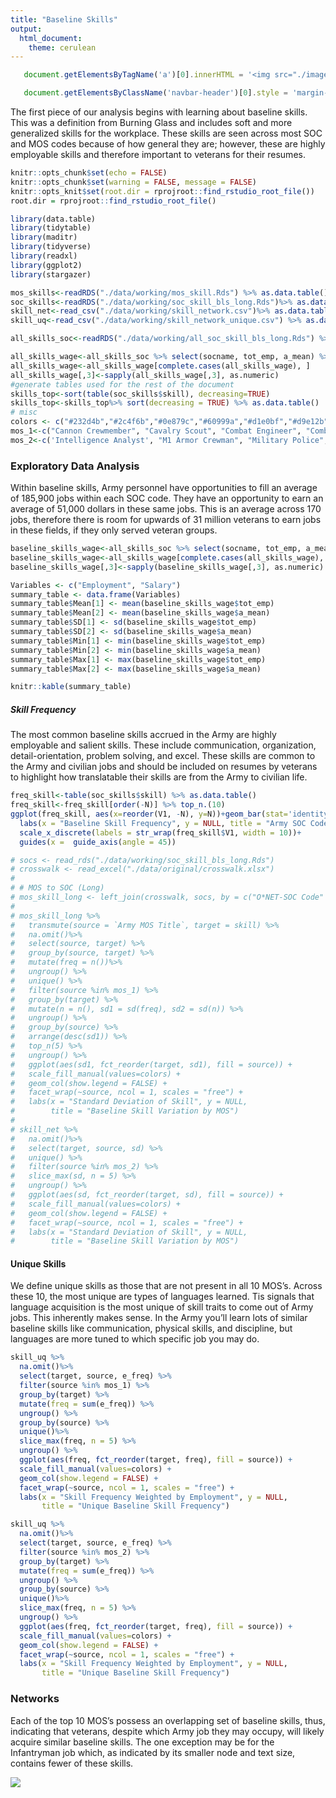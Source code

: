 ```yaml
---
title: "Baseline Skills"
output: 
  html_document:
    theme: cerulean
---
```

```js

   document.getElementsByTagName('a')[0].innerHTML = '<img src="./images/DSPG_white-01.png" width="120px" />'

   document.getElementsByClassName('navbar-header')[0].style = 'margin-top:-10px;'

```


The first piece of our analysis begins with learning about baseline skills. This was a definition from Burning Glass and includes soft and more generalized skills for the workplace. These skills are seen across most SOC and MOS codes because of how general they are; however, these are highly employable skills and therefore important to veterans for their resumes. 

```r
knitr::opts_chunk$set(echo = FALSE)
knitr::opts_chunk$set(warning = FALSE, message = FALSE) 
knitr::opts_knit$set(root.dir = rprojroot::find_rstudio_root_file())
root.dir = rprojroot::find_rstudio_root_file()
```


```r
library(data.table)
library(tidytable)
library(maditr)
library(tidyverse)
library(readxl)
library(ggplot2)
library(stargazer)
```

```r
mos_skills<-readRDS("./data/working/mos_skill.Rds") %>% as.data.table()
soc_skills<-readRDS("./data/working/soc_skill_bls_long.Rds")%>% as.data.table()
skill_net<-read_csv("./data/working/skill_network.csv")%>% as.data.table()
skill_uq<-read_csv("./data/working/skill_network_unique.csv") %>% as.data.table()

all_skills_soc<-readRDS("./data/working/all_soc_skill_bls_long.Rds") %>% as.data.table()

all_skills_wage<-all_skills_soc %>% select(socname, tot_emp, a_mean) %>% unique()
all_skills_wage<-all_skills_wage[complete.cases(all_skills_wage), ]
all_skills_wage[,3]<-sapply(all_skills_wage[,3], as.numeric)
#generate tables used for the rest of the document
skills_top<-sort(table(soc_skills$skill), decreasing=TRUE)
skills_top<-skills_top%>% sort(decreasing = TRUE) %>% as.data.table()
# misc
colors <- c("#232d4b","#2c4f6b","#0e879c","#60999a","#d1e0bf","#d9e12b","#e6ce3a","#e6a01d","#e57200","#fdfdfd")
mos_1<-c("Cannon Crewmember", "Cavalry Scout", "Combat Engineer", "Combat Medic Specialist", "Infantryman")
mos_2<-c('Intelligence Analyst', "M1 Armor Crewman", "Military Police", "Unit Supply Specialist", "Wheeled Vehicle Repairer")
```

### Exploratory Data Analysis

Within baseline skills, Army personnel have opportunities to fill an average of 185,900 jobs within each SOC code. They have an opportunity to earn an average of 51,000 dollars in these same jobs. This is an average across 170 jobs, therefore there is room for upwards of 31 million veterans to earn jobs in these fields, if they only served veteran groups.

```r
baseline_skills_wage<-all_skills_soc %>% select(socname, tot_emp, a_mean) %>% unique()
baseline_skills_wage<-all_skills_wage[complete.cases(all_skills_wage), ]
baseline_skills_wage[,3]<-sapply(baseline_skills_wage[,3], as.numeric)
```

```r
Variables <- c("Employment", "Salary")
summary_table <- data.frame(Variables)
summary_table$Mean[1] <- mean(baseline_skills_wage$tot_emp)
summary_table$Mean[2] <- mean(baseline_skills_wage$a_mean)
summary_table$SD[1] <- sd(baseline_skills_wage$tot_emp)
summary_table$SD[2] <- sd(baseline_skills_wage$a_mean)
summary_table$Min[1] <- min(baseline_skills_wage$tot_emp)
summary_table$Min[2] <- min(baseline_skills_wage$a_mean)
summary_table$Max[1] <- max(baseline_skills_wage$tot_emp)
summary_table$Max[2] <- max(baseline_skills_wage$a_mean)

knitr::kable(summary_table)
```

#####  Skill Frequency

The most common baseline skills accrued in the Army are highly employable and salient skills. These include communication, organization, detail-orientation, problem solving, and excel. These skills are common to the Army and civilian jobs and should be included on resumes by veterans to highlight how translatable their skills are from the Army to civilian life. 

```r
freq_skill<-table(soc_skills$skill) %>% as.data.table()
freq_skill<-freq_skill[order(-N)] %>% top_n.(10)
ggplot(freq_skill, aes(x=reorder(V1, -N), y=N))+geom_bar(stat='identity', fill=colors[1]) +
  labs(x = "Baseline Skill Frequency", y = NULL, title = "Army SOC Code Baseline Skills")+
  scale_x_discrete(labels = str_wrap(freq_skill$V1, width = 10))+
  guides(x =  guide_axis(angle = 45))
```

```r
# socs <- read_rds("./data/working/soc_skill_bls_long.Rds")
# crosswalk <- read_excel("./data/original/crosswalk.xlsx")
# 
# # MOS to SOC (Long)
# mos_skill_long <- left_join(crosswalk, socs, by = c("O*NET-SOC Code" = "onet"))
# 
# mos_skill_long %>%
#   transmute(source = `Army MOS Title`, target = skill) %>%
#   na.omit()%>%
#   select(source, target) %>%
#   group_by(source, target) %>%
#   mutate(freq = n())%>%
#   ungroup() %>%
#   unique() %>%
#   filter(source %in% mos_1) %>%
#   group_by(target) %>%
#   mutate(n = n(), sd1 = sd(freq), sd2 = sd(n)) %>%
#   ungroup() %>%
#   group_by(source) %>%
#   arrange(desc(sd1)) %>%
#   top_n(5) %>%
#   ungroup() %>%
#   ggplot(aes(sd1, fct_reorder(target, sd1), fill = source)) +
#   scale_fill_manual(values=colors) +
#   geom_col(show.legend = FALSE) +
#   facet_wrap(~source, ncol = 1, scales = "free") +
#   labs(x = "Standard Deviation of Skill", y = NULL,
#        title = "Baseline Skill Variation by MOS")
# 
# skill_net %>%
#   na.omit()%>%
#   select(target, source, sd) %>%
#   unique() %>%
#   filter(source %in% mos_2) %>%
#   slice_max(sd, n = 5) %>%
#   ungroup() %>%
#   ggplot(aes(sd, fct_reorder(target, sd), fill = source)) +
#   scale_fill_manual(values=colors) +
#   geom_col(show.legend = FALSE) +
#   facet_wrap(~source, ncol = 1, scales = "free") +
#   labs(x = "Standard Deviation of Skill", y = NULL,
#        title = "Baseline Skill Variation by MOS")

```
#### Unique Skills

We define unique skills as those that are not present in all 10 MOS's. Across these 10, the most unique are types of languages learned. Tis signals that language acquisition is the most unique of skill traits to come out of Army jobs. This inherently makes sense. In the Army you'll learn lots of similar baseline skills like communication, physical skills, and discipline, but languages are more tuned to which specific job you may do.

```r
skill_uq %>%
  na.omit()%>%
  select(target, source, e_freq) %>%
  filter(source %in% mos_1) %>%
  group_by(target) %>%
  mutate(freq = sum(e_freq)) %>%
  ungroup() %>%
  group_by(source) %>%
  unique()%>%
  slice_max(freq, n = 5) %>%
  ungroup() %>%
  ggplot(aes(freq, fct_reorder(target, freq), fill = source)) +
  scale_fill_manual(values=colors) +
  geom_col(show.legend = FALSE) +
  facet_wrap(~source, ncol = 1, scales = "free") +
  labs(x = "Skill Frequency Weighted by Employment", y = NULL,
       title = "Unique Baseline Skill Frequency")
```

```r
skill_uq %>%
  na.omit()%>%
  select(target, source, e_freq) %>%
  filter(source %in% mos_2) %>%
  group_by(target) %>%
  mutate(freq = sum(e_freq)) %>%
  ungroup() %>%
  group_by(source) %>%
  unique()%>%
  slice_max(freq, n = 5) %>%
  ungroup() %>%
  ggplot(aes(freq, fct_reorder(target, freq), fill = source)) +
  scale_fill_manual(values=colors) +
  geom_col(show.legend = FALSE) +
  facet_wrap(~source, ncol = 1, scales = "free") +
  labs(x = "Skill Frequency Weighted by Employment", y = NULL,
       title = "Unique Baseline Skill Frequency")
```

### Networks
Each of the top 10 MOS's possess an overlapping set of baseline skills, thus, indicating that veterans, despite which Army job they may occupy, will likely acquire similar baseline skills. The one exception may be for the Infantryman job which, as indicated by its smaller node and text size, contains fewer of these skills.

![](./images/baseline.png) 

